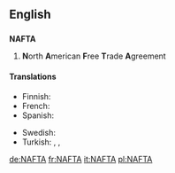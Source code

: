 {{also|nafta}}
==English==

==={{acronym}}===
{{wikipedia}}
'''NAFTA'''

# '''N'''orth '''A'''merican '''F'''ree '''T'''rade '''A'''greement

====Translations====
{{trans-top|North American Free Trade Agreement}}
* Finnish: {{t-|fi|NAFTA}}
* French: {{t-|fr|ALÉNA}}
* Spanish: {{t-|es|TLCAN}}
{{trans-mid}}
* Swedish: {{t-|sv|NAFTA}}
* Turkish: {{t-|tr|KASTA}}, {{t-|tr|KAÜSTA}}, {{t-|tr|NAFTA}}
{{trans-bottom}}

[[de:NAFTA]]
[[fr:NAFTA]]
[[it:NAFTA]]
[[pl:NAFTA]]